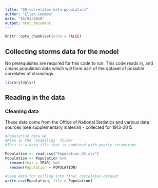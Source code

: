 ```yaml
---
title: "06-correlates-data-population"
author: "Ellen Coombs"
date: "10/01/2018"
output: html_document
---
```


```r
knitr::opts_chunk$set(echo = FALSE)
```

## Collecting storms data for the model 
No prerequisites are required for this code to run. This code reads in, and cleans population data which will form part of the dataset of possible correlates of strandings. 

```r
library(dplyr)
```

## Reading in the data
### Cleaning data 
These data come from the Office of National Statistics and various data sources (see supplementary material) - collected for 1913-2015
```r
#Population data UK
#Also in the "modelling' folder 
#This is a data file that is combined with yearly strandings 

Population <- read.csv("Population_UK.csv")
Population <- Population %>%
  rename(Year = YEAR) %>%
  rename(Population = POPULATION)

#Save data for pulling into final correlates dataset 
write.csv(Population, file = Population)

```

